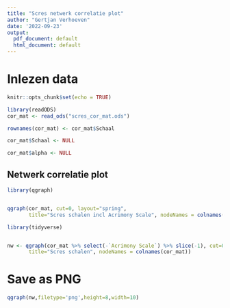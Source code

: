 ```yaml
---
title: "Scres netwerk correlatie plot"
author: "Gertjan Verhoeven"
date: '2022-09-23'
output:
  pdf_document: default
  html_document: default
---
```


# Inlezen data

```r
knitr::opts_chunk$set(echo = TRUE)

library(readODS)
cor_mat <- read_ods("scres_cor_mat.ods")

rownames(cor_mat) <- cor_mat$Schaal

cor_mat$Schaal <- NULL

cor_mat$alpha <- NULL
```

## Netwerk correlatie plot

```r
library(qgraph)


qgraph(cor_mat, cut=0, layout="spring", 
       title="Scres schalen incl Acrimony Scale", nodeNames = colnames(cor_mat))
```
```r
library(tidyverse)


nw <- qgraph(cor_mat %>% select(-`Acrimony Scale`) %>% slice(-1), cut=0, layout="spring", 
       title="Scres schalen", nodeNames = colnames(cor_mat))
```
# Save as PNG

```r
qgraph(nw,filetype='png',height=8,width=10)
```

